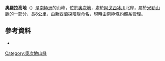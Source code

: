{{coord|83|7|S|157|5|E|source:GNIS|display=title}}

'''奧羅拉高地'''（{{lang-en|Aurora Heights}}）是[[南極洲|南極洲]]的山峰，位於[[奧次地|奧次地]]，處於[[阿戈西冰川|阿戈西冰川]]北岸，屬於[[米勒山脈|米勒山脈]]的一部分，長8公里，由[[新西蘭|新西蘭]]探險隊命名，現時由[[南極條約體系|南極條約體系]]管理。

==參考資料==
* {{usgs-gazetteer|id=730}}

{{DEFAULTSORT:Aurora Heights}}
[[Category:奧次地山峰|Category:奧次地山峰]]


{{OatesLand-geo-stub}}